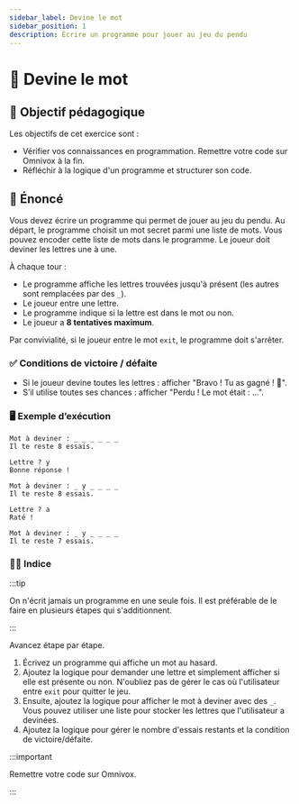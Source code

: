 ```yaml
---
sidebar_label: Devine le mot
sidebar_position: 1
description: Écrire un programme pour jouer au jeu du pendu
---
```


# 🎲 Devine le mot

## 🎯 Objectif pédagogique

Les objectifs de cet exercice sont :

- Vérifier vos connaissances en programmation. Remettre votre code sur
  Omnivox à la fin.
- Réfléchir à la logique d'un programme et structurer son code.

## 📜 Énoncé

Vous devez écrire un programme qui permet de jouer au jeu du pendu. Au départ,
le programme choisit un mot secret parmi une liste de mots. Vous pouvez encoder
cette liste de mots dans le programme. Le joueur doit deviner les lettres une à
une.

À chaque tour :

- Le programme affiche les lettres trouvées jusqu'à présent (les autres sont remplacées par des `_`).
- Le joueur entre une lettre.
- Le programme indique si la lettre est dans le mot ou non.
- Le joueur a **8 tentatives maximum**.

Par convivialité, si le joueur entre le mot `exit`, le programme doit s'arrêter.

### ✅ Conditions de victoire / défaite

- Si le joueur devine toutes les lettres : afficher "Bravo ! Tu as gagné ! 🎉".
- S’il utilise toutes ses chances : afficher "Perdu ! Le mot était : ...".

### 🖥️ Exemple d’exécution

```
Mot à deviner : _ _ _ _ _ _
Il te reste 8 essais.

Lettre ? y
Bonne réponse !

Mot à deviner : _ y _ _ _ _
Il te reste 8 essais.

Lettre ? a
Raté !

Mot à deviner : _ y _ _ _ _
Il te reste 7 essais.
```


### 🧙‍♂️ Indice

:::tip

On n'écrit jamais un programme en une seule fois. Il est préférable de le faire
en plusieurs étapes qui s'additionnent.

:::

Avancez étape par étape. 

1. Écrivez un programme qui affiche un mot au hasard.
2. Ajoutez la logique pour demander une lettre et simplement afficher si elle est
présente ou non. N'oubliez pas de gérer le cas où l'utilisateur entre `exit` pour quitter le jeu.
3. Ensuite, ajoutez la logique pour afficher le mot à deviner avec
des `_`. Vous pouvez utiliser une liste pour stocker les lettres que l'utilisateur a
devinées.
4. Ajoutez la logique pour gérer le nombre d'essais restants et
la condition de victoire/défaite.

:::important

Remettre votre code sur Omnivox.

:::